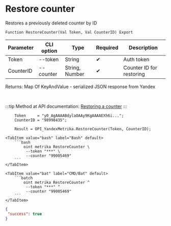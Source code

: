 ﻿---
sidebar_position: 5
---


# Restore counter
 Restores a previously deleted counter by ID



`Function RestoreCounter(Val Token, Val CounterID) Export`

  | Parameter | CLI option | Type | Required | Description |
  |-|-|-|-|-|
  | Token | --token | String | &#x2714; | Auth token |
  | CounterID | --counter | String, Number | &#x2714; | Counter ID for restoring |

  
  Returns:  Map Of KeyAndValue - serialized JSON response from Yandex

<br/>

:::tip
Method at API documentation: [Restoring a counter](https://yandex.ru/dev/metrika/en/management/openapi/counter/undeleteCounter)
:::
<br/>


```bsl title="1C:Enterprise/OneScript code example"
    Token     = "y0_AgAAAABdylaOAAy9KgAAAAEXh6i...";
    CounterID = "98998435";

    Result = OPI_YandexMetrika.RestoreCounter(Token, CounterID);
```
 

 <Tabs>
  
    <TabItem value="bash" label="Bash" default>
        ```bash
            oint metrika RestoreCounter \
             --token "***" \
             --counter "99005469"
        ```
    </TabItem>
  
    <TabItem value="bat" label="CMD/Bat" default>
        ```batch
            oint metrika RestoreCounter ^
             --token "***" ^
             --counter "99005469"
        ```
    </TabItem>
</Tabs>


```json title="Result"
{
 "success": true
}
```
